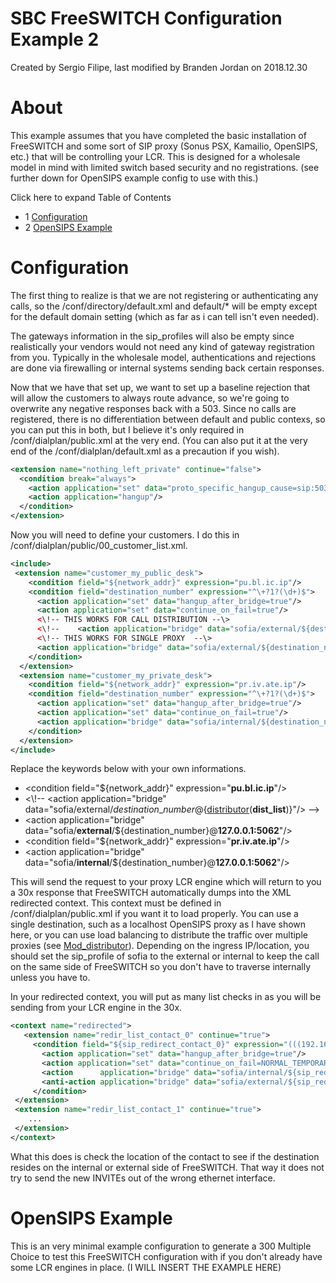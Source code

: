 
# SBC FreeSWITCH Configuration Example 2 

 Created by  Sergio Filipe, last modified by  Branden Jordan on 2018.12.30

# About

This example assumes that you have completed the basic installation of FreeSWITCH and some sort of SIP proxy (Sonus PSX, Kamailio, OpenSIPS, etc.) that will be controlling your LCR. This is designed for a wholesale model in mind with limited switch based security and no registrations. (see further down for OpenSIPS example config to use with this.)

  
Click here to expand Table of Contents

* 1 [Configuration](#-freeswitch--sbc-freeswitch-configuration-example-2-)
* 2 [OpenSIPS Example](#-freeswitch--sbc-freeswitch-configuration-example-2-)

# Configuration

The first thing to realize is that we are not registering or authenticating any calls, so the /conf/directory/default.xml and default/\* will be empty except for the default domain setting (which as far as i can tell isn't even needed).

The gateways information in the sip\_profiles will also be empty since realistically your vendors would not need any kind of gateway registration from you. Typically in the wholesale model, authentications and rejections are done via firewalling or internal systems sending back certain responses.

Now that we have that set up, we want to set up a baseline rejection that will allow the customers to always route advance, so we're going to overwrite any negative responses back with a 503\. Since no calls are registered, there is no differentiation between default and public contexs, so you can put this in both, but I believe it's only required in /conf/dialplan/public.xml at the very end. (You can also put it at the very end of the /conf/dialplan/default.xml as a precaution if you wish).

```xml
<extension name="nothing_left_private" continue="false">
  <condition break="always">
    <action application="set" data="proto_specific_hangup_cause=sip:503"/>
    <action application="hangup"/>
  </condition>
</extension>
```

  
Now you will need to define your customers. I do this in /conf/dialplan/public/00\_customer\_list.xml.

```xml
<include>
 <extension name="customer_my_public_desk">
    <condition field="${network_addr}" expression="pu.bl.ic.ip"/>
    <condition field="destination_number" expression="^\+?1?(\d+)$">
      <action application="set" data="hangup_after_bridge=true"/>
      <action application="set" data="continue_on_fail=true"/>
      <\!-- THIS WORKS FOR CALL DISTRIBUTION --\>
      <\!--    <action application="bridge" data="sofia/external/${destination_number}@${distributor(dist_list)}"/> -->
      <\!-- THIS WORKS FOR SINGLE PROXY  --\>
      <action application="bridge" data="sofia/external/${destination_number}@127.0.0.1:5062"/>
    </condition>
  </extension>
  <extension name="customer_my_private_desk">
    <condition field="${network_addr}" expression="pr.iv.ate.ip"/>
    <condition field="destination_number" expression="^\+?1?(\d+)$">
      <action application="set" data="hangup_after_bridge=true"/>
      <action application="set" data="continue_on_fail=true"/>
      <action application="bridge" data="sofia/internal/${destination_number}@127.0.0.1:5062"/>
    </condition>
  </extension>
</include>
```

Replace the keywords below with your own informations.

* &lt;condition field="${network\_addr}" expression="**pu.bl.ic.ip**"/>
* &lt;\\!-- &lt;action application="bridge" data="sofia/external/${destination\_number}@${[distributor](https://wiki.freeswitch.org/wiki/Mod%5Fdistributor "Mod distributor")(**dist\_list**)}"/> -->
* &lt;action application="bridge" data="sofia/**external**/${destination\_number}@**127.0.0.1:5062**"/>
* &lt;condition field="${network\_addr}" expression="**pr.iv.ate.ip**"/>
* &lt;action application="bridge" data="sofia/**internal**/${destination\_number}@**127.0.0.1:5062**"/>

This will send the request to your proxy LCR engine which will return to you a 30x response that FreeSWITCH automatically dumps into the XML redirected context. This context must be defined in /conf/dialplan/public.xml if you want it to load properly. You can use a single destination, such as a localhost OpenSIPS proxy as I have shown here, or you can use load balancing to distribute the traffic over multiple proxies (see [Mod\_distributor](../Modules/mod_distributor_3966220.mdx#about)). Depending on the ingress IP/location, you should set the sip\_profile of sofia to the external or internal to keep the call on the same side of FreeSWITCH so you don't have to traverse internally unless you have to.

In your redirected context, you will put as many list checks in as you will be sending from your LCR engine in the 30x.

```xml
<context name="redirected">
   <extension name="redir_list_contact_0" continue="true">
     <condition field="${sip_redirect_contact_0}" expression="(((192.168.)|(172.24.)|(10.10.))\d+\.\d+(:\d+)(;dtg=\w+)?)">
       <action application="set" data="hangup_after_bridge=true"/>
       <action application="set" data="continue_on_fail=NORMAL_TEMPORARY_FAILURE,TIMEOUT,NO_ROUTE_DESTINATION"/>
       <action      application="bridge" data="sofia/internal/${sip_redirect_contact_0}"/>
       <anti-action application="bridge" data="sofia/external/${sip_redirect_contact_0}"/>
     </condition>
 </extension>
 <extension name="redir_list_contact_1" continue="true">
    ...
 </extension>
</context>
```

What this does is check the location of the contact to see if the destination resides on the internal or external side of FreeSWITCH. That way it does not try to send the new INVITEs out of the wrong ethernet interface.

# OpenSIPS Example

This is an very minimal example configuration to generate a 300 Multiple Choice to test this FreeSWITCH configuration with if you don't already have some LCR engines in place. (I WILL INSERT THE EXAMPLE HERE)

  

